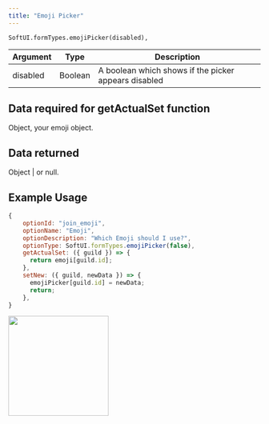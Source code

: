 ```yaml
---
title: "Emoji Picker"
---
```


```
SoftUI.formTypes.emojiPicker(disabled),
```

| Argument | Type    | Description                                          |
| -------- | ------- | ---------------------------------------------------- |
| disabled | Boolean | A boolean which shows if the picker appears disabled |

## Data required for getActualSet function

Object, your emoji object.

## Data returned

Object | or null.

## Example Usage

```javascript
{
    optionId: "join_emoji",
    optionName: "Emoji",
    optionDescription: "Which Emoji should I use?",
    optionType: SoftUI.formTypes.emojiPicker(false),
    getActualSet: ({ guild }) => {
      return emoji[guild.id];
    },
    setNew: ({ guild, newData }) => {
      emojiPicker[guild.id] = newData;
      return;
    },
}
```

<img height="200" src="/images/formtypes/softui-emojipicker.png" />
